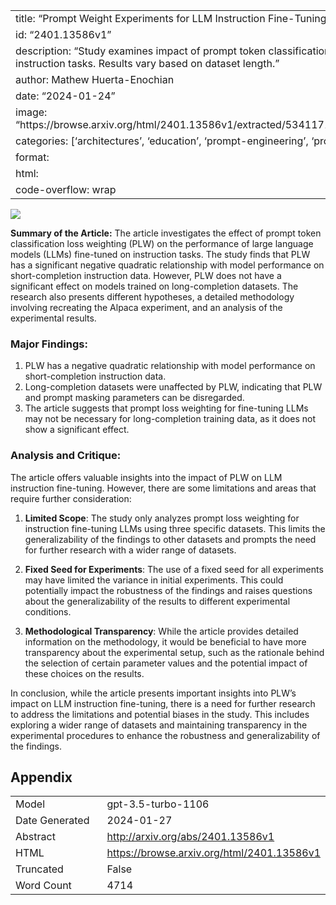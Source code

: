 
---
title: "Prompt Weight Experiments for LLM Instruction Fine-Tuning"
id: "2401.13586v1"
description: "Study examines impact of prompt token classification loss weighting on LLaMA models fine-tuned on instruction tasks. Results vary based on dataset length."
author: Mathew Huerta-Enochian
date: "2024-01-24"
image: "https://browse.arxiv.org/html/2401.13586v1/extracted/5341171/images/hf_combined_by_weight_xmanual_nolegend.png"
categories: ['architectures', 'education', 'prompt-engineering', 'production']
format:
  html:
    code-overflow: wrap
---

![](https://browse.arxiv.org/html/2401.13586v1/extracted/5341171/images/hf_combined_by_weight_xmanual_nolegend.png)

**Summary of the Article:**
The article investigates the effect of prompt token classification loss weighting (PLW) on the performance of large language models (LLMs) fine-tuned on instruction tasks. The study finds that PLW has a significant negative quadratic relationship with model performance on short-completion instruction data. However, PLW does not have a significant effect on models trained on long-completion datasets. The research also presents different hypotheses, a detailed methodology involving recreating the Alpaca experiment, and an analysis of the experimental results.

### Major Findings:
1. PLW has a negative quadratic relationship with model performance on short-completion instruction data.
2. Long-completion datasets were unaffected by PLW, indicating that PLW and prompt masking parameters can be disregarded.
3. The article suggests that prompt loss weighting for fine-tuning LLMs may not be necessary for long-completion training data, as it does not show a significant effect.

### Analysis and Critique:
The article offers valuable insights into the impact of PLW on LLM instruction fine-tuning. However, there are some limitations and areas that require further consideration:

1. **Limited Scope**: The study only analyzes prompt loss weighting for instruction fine-tuning LLMs using three specific datasets. This limits the generalizability of the findings to other datasets and prompts the need for further research with a wider range of datasets.

2. **Fixed Seed for Experiments**: The use of a fixed seed for all experiments may have limited the variance in initial experiments. This could potentially impact the robustness of the findings and raises questions about the generalizability of the results to different experimental conditions.

3. **Methodological Transparency**: While the article provides detailed information on the methodology, it would be beneficial to have more transparency about the experimental setup, such as the rationale behind the selection of certain parameter values and the potential impact of these choices on the results.

In conclusion, while the article presents important insights into PLW's impact on LLM instruction fine-tuning, there is a need for further research to address the limitations and potential biases in the study. This includes exploring a wider range of datasets and maintaining transparency in the experimental procedures to enhance the robustness and generalizability of the findings.

## Appendix

|          |          |
|----------|----------|
| Model     | gpt-3.5-turbo-1106       |
| Date Generated     | 2024-01-27       |
| Abstract | [http://arxiv.org/abs/2401.13586v1](http://arxiv.org/abs/2401.13586v1)        |
| HTML     | [https://browse.arxiv.org/html/2401.13586v1](https://browse.arxiv.org/html/2401.13586v1)       |
| Truncated       | False       |
| Word Count       | 4714       |